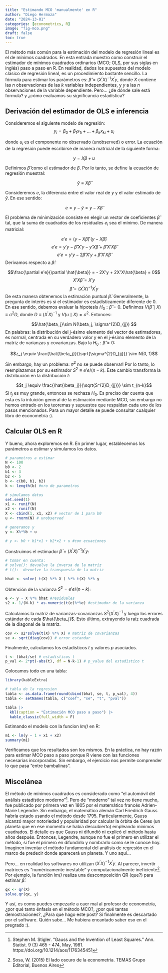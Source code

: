 ```yaml
---
title: "Estimando MCO 'manualmente' en R"
author: "Diego Hermoza"
date: "2024-13-01"
categories: [econometrics, R]
image: "fig-mco.png"
draft: false
toc: true
---
```


El método más común para la estimación del modelo de regresión lineal es el de mínimos cuadrados. En esta entrada muestro como construir el estimador de mínimos cuadrados ordinarios (MCO; OLS, por sus siglas en inglés) paso a paso en R. En realidad, dados los supuestos del modelo clásico de regresión lineal, es un procedimiento bastante sencillo. La fórmula para estimar los parámetros es: $\hat{\beta} = {(X^{\prime}X)}^{-1}X^{\prime}y$, donde $X$ contiene las $n$ observaciones de las $k$ variables independientes, y $y$ a las $n$ observaciones de la variable dependiente. Pero... ¿de dónde sale está formula? y ¿cómo evaluamos su significancia estadística?

## Derivación del estimador de OLS e inferencia

Consideremos el siguiente modelo de regresión:
$$y_i = \beta_0 + \beta_1x_{1i}  + ... + \beta_kx_{ki} + u_i$$ 

donde $u_i$ es el componente no observado (unobserved) o error. La ecuación de la regresión puede escribirse de manera matricial de la siguiente forma:

$$y = X\beta + u$$ 

Definimos $\hat{\beta}$ como el estimador de $\beta$. 
Por lo tanto, se define la ecuación de regresión muestral:

$$\hat{y} \equiv X\hat{\beta}$$ 

Consideremos $e$, la diferencia entre el valor real de $y$ y el valor estimado de $\hat{y}$. En ese sentido:  

$$e = y - \hat{y} = y - X\hat{\beta}$$ 

El problema de minimización consiste en elegir un vector de coeficientes $\hat{\beta}$ tal, que la suma de cuadrados de los residuales $e_i$ sea el mínimo. De manera matricial:

$$e'e =  (y - X\hat{\beta})'(y - X\hat{\beta})$$ 
$$e'e =  y'y - \hat{\beta}'X'y - y'X\hat{\beta} + \hat{\beta}'X'X\hat{\beta}$$
$$e'e =  y'y - 2\hat{\beta}'X'y + \hat{\beta}'X'X\hat{\beta}$$
Derivamos respecto a $\hat{\beta}$:

$$\frac{\partial e'e}{\partial \hat{\beta}} = - 2X'y + 2X'X\hat{\beta} = 0$$ 
$$ X'X\hat{\beta} = X'y$$
$$\hat{\beta} = {(X^{\prime}X)}^{-1}X^{\prime}y $$
De esta manera obtenemos la estimación puntual $\hat{\beta}$. Generalmente, la pregunta de interés es si el estimador es estadísticamente diferente de $0$.  En ese sentido, debemos evaluar la hipotesís $H_0: \hat{\beta} = 0$. Definimos $V(\hat{\beta} \mid X) \equiv \sigma^{2}D$, donde $D \equiv {(X^{\prime}X)}^{-1}$ y $V(u\mid X) = \sigma^{2}$. Entonces: 

$$\hat{\beta_j}\sim N(\beta_j, \sigma^{2}D_{jj}) $$
En palabras: la distribución del j-ésimo elemento del vector de estimadores, es normal, centrada en su verdadero valor y en el j-ésimo elemento de la matriz de varianzas y covarianzas. Bajo la $H_0: \hat{\beta} = 0$:

$$z_j \equiv \frac{\hat{\beta_j}}{\sqrt{\sigma^{2}D_{jj}}} \sim N(0, 1)$$

Sin embargo, hay un problema: $\sigma^{2}$ no se puede observar! Por lo tanto, lo reemplazamos por su estimador $S^{2} \equiv e'e/(n-k)$. Este cambio transforma la distribución en la distribución $t$: 

$$t_j \equiv \frac{\hat{\beta_j}}{\sqrt{S^{2}D_{jj}}} \sim t_{n-k}$$
Si $t_j$ es muy grande, entonces se rechaza $H_0$. Es preciso dar cuenta que esta es la intuición general de la estimación mediante MCO, sin embargo no hemos entrado en los teoremas y supuestos que respaldan cada uno de los pasos mencionados. Para un mayor detalle se puede consultar cualquier libro de econometría :).   

## Calcular OLS en R 

Y bueno, ahora exploremos en R. En primer lugar, establecemos los parámetros a estimar y simulamos los datos. 

```r
# parametros a estimar
N <- 100
b0 <- 2 
b1 <- 3 
b2 <- 5
b <- c(b0, b1, b2)
k <- length(b) #nro de parametros

# simulamos datos
set.seed(1)
x1 <- runif(N) 
x2 <- runif(N) 
X <- cbind(1, x1, x2) # vector de 1 para b0
u <- rnorm(N) # unobserved 

# generamos y
y <- X%*%b + u 

# y <- b0 + b1*x1 + b2*x2 + u #con ecuaciones 

```

Construimos el estimador $\hat{\beta} = {(X^{\prime}X)}^{-1}X^{\prime}y$:

```r
# tomar en cuenta: 
# solve(): devuelve la inversa de la matriz
# t():  devuelve la transpuesta de la matriz

bhat <- solve( t(X) %*% X ) %*% t(X) %*% y
```

Obtención de la varianza $S^{2} = e'e/(n-k)$:
```r
e <- y - X %*% bhat #residuales
s2 <- 1/(N-k) * as.numeric(t(e)%*%e) #estimador de la varianza
```

Calculamos la matriz de varianzas-covarianzas $S^{2}{(X^{\prime}X)}^{-1}$ y luego los errores estándar de cada $\hat{\beta_j}$. Esto último, extrayendo la raíz cuadrada de la diagonal de la matriz.

```r
cov <- s2*solve(t(X) %*% X) # matriz de covarianzas
se <- sqrt(diag(cov)) # error estandar
```

Finalmente, calculamos los estadisticos $t$ y valores $p$ asociados. 

```r
t <- (bhat/se) # estadisticos t
p_val <- 2*pt(-abs(t), df = N-k-1) # p_value del estadistico t
```

Colocamos todo en una tabla:

```r
library(kableExtra)

# tabla de la regresion
tabla <- as.data.frame(round(cbind(bhat, se, t, p_val), 4))
tabla <- setNames(tabla, c("coef", "se", "t", "pval"))

tabla |>
  kbl(caption = "Estimación MCO paso a paso") |>
  kable_classic(full_width = F)  

```

Estimando el modelo con la funcion *lm()* en R:

```r
m1 <- lm(y ~ 1 + x1 + x2)
summary(m1)

```

Verificamos que los resultados son los mismos. En la práctica, no hay razón para estimar MCO paso a paso porque R viene con las funciones necesarias incorporadas. Sin embargo, el ejercicio nos permite comprender lo que pasa "entre bambalinas".  

## Miscelánea

El método de mínimos cuadrados es considerado como "el automóvil del análisis estadístico moderno”^[Stephen M. Stigler. "Gauss and the Invention of Least Squares." Ann. Statist. 9 (3) 465 - 474, May, 1981. https://doi.org/10.1214/aos/1176345451]. Pero de “moderno” tal vez no tiene mucho, fue publicado por primera vez en 1805 por el matemático francés Adrien-Marie Legendre. Sin embargo, el matemático alemán Carl Friedrich Gauss habría estado usando el método desde 1795. Particularmente, Gauss alcanzó mayor notoriedad y popularidad por calcular la órbita de Ceres (un planeta que en ese momento se había descubierto) empleando mínimos cuadrados. El detalle es que Gauss ni difundió ni explicó el método hasta años después. Entonces, Legendre, aunque no fue el primero en utilizar el método, si fue el primero en difundirlo y nombrarlo como se le conoce hoy. Imaginen inventar el método fundamental del análisis de regresión en el marco de predecir donde aparecerá un planeta. Y uno aqui...  

Pero... en realidad los softwares no utilizan ${(X^{\prime}X)}^{-1}X^{\prime}y$. Al parecer, invertir matrices es “numéricamente inestable” y computacionalmente ineficiente^[Sosa, W. (2015) El lado oscuro de la econometría. TEMAS Grupo Editorial, Buenos Aires]. Por ejemplo, la función *lm()* realiza una descomposición QR (que?) para estimar $\hat{\beta}$:

```r
qx <- qr(X)
solve.qr(qx, y)
```
Y así, es como puedes empezarle a caer mal al profesor de econometría, ¿por qué tanto énfasis en el método MCO?, ¿por qué tantas demostraciones?, ¿Para que hago este post? Si finalmente es descartado por el software. Quién sabe... Me hubiera encantado saber eso en el pregrado :).  


